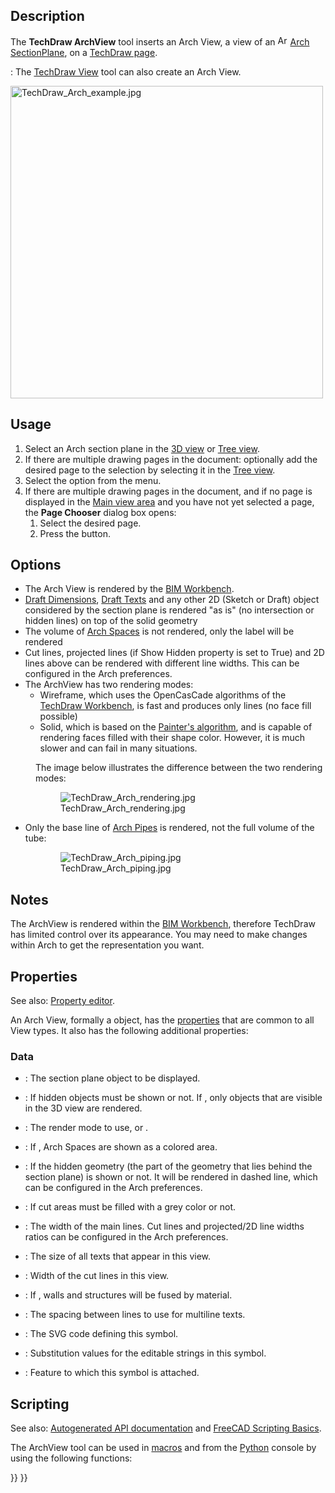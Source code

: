 <languages/>
<translate>

<!--T:22-->
{{Docnav
|[[TechDraw_DraftView|DraftView]]
|[[TechDraw_SpreadsheetView|SpreadsheetView]]
|[[TechDraw_Workbench|TechDraw]]
|IconL=TechDraw_DraftView.svg
|IconR=TechDraw_SpreadsheetView.svg
|IconC=Workbench_TechDraw.svg
}}

<!--T:1-->
{{GuiCommand
|Name=TechDraw ArchView
|MenuLocation=TechDraw → Views From Other Workbenches → Insert BIM Workbench Object
|Workbenches=[[TechDraw_Workbench|TechDraw]], [[BIM_Workbench|BIM]]
|SeeAlso=[[Arch_SectionPlane|Arch SectionPlane]]
}}

==Description== <!--T:2-->

<!--T:15-->
The '''TechDraw ArchView''' tool inserts an Arch View, a view of an [[Image:Arch_SectionPlane.svg|16px]] [[Arch_SectionPlane|Arch SectionPlane]], on a [[TechDraw_PageDefault|TechDraw page]].

<!--T:28-->
{{Version|1.0}}: The [[TechDraw_View|TechDraw View]] tool can also create an Arch View.

</translate>
[[Image:TechDraw Arch example.jpg|500px]]
<translate>

==Usage== <!--T:3-->

<!--T:16-->
# Select an Arch section plane in the [[3D_view|3D view]] or [[Tree_view|Tree view]].
# If there are multiple drawing pages in the document: optionally add the desired page to the selection by selecting it in the [[Tree_view|Tree view]].
# Select the {{MenuCommand|TechDraw → Views From Other Workbenches → [[Image:TechDraw_ArchView.svg|16px]] Insert BIM Workbench Object}} option from the menu.
# If there are multiple drawing pages in the document, and if no page is displayed in the [[Main_view_area|Main view area]] and you have not yet selected a page, the '''Page Chooser''' dialog box opens:
## Select the desired page.
## Press the {{Button|OK}} button.

==Options== <!--T:4-->

<!--T:9-->
* The Arch View is rendered by the [[BIM_Workbench|BIM Workbench]].
* [[Draft_Snap_Dimensions|Draft Dimensions]], [[Draft_Text|Draft Texts]] and any other 2D (Sketch or Draft) object considered by the section plane is rendered "as is" (no intersection or hidden lines) on top of the solid geometry
* The volume of [[Arch_Space|Arch Spaces]] is not rendered, only the label will be rendered
* Cut lines, projected lines (if Show Hidden property is set to True) and 2D lines above can be rendered with different line widths. This can be configured in the Arch preferences.
* The ArchView has two rendering modes:
** Wireframe, which uses the OpenCasCade algorithms of the [[TechDraw_Workbench|TechDraw Workbench]], is fast and produces only lines (no face fill possible)
** Solid, which is based on the [https://en.wikipedia.org/wiki/Painter%27s_algorithm Painter's algorithm], and is capable of rendering faces filled with their shape color. However, it is much slower and can fail in many situations.
: The image below illustrates the difference between the two rendering modes:

</translate>
: [[Image:TechDraw Arch rendering.jpg]]
<translate>

<!--T:11-->
* Only the base line of [[Arch_Pipe|Arch Pipes]] is rendered, not the full volume of the tube:

</translate>
: [[Image:TechDraw Arch piping.jpg]]
<translate>

==Notes== <!--T:27-->

<!--T:17-->
The ArchView is rendered within the [[BIM_Workbench|BIM Workbench]], therefore TechDraw has limited control over its appearance. You may need to make changes within Arch to get the representation you want.

==Properties== <!--T:5-->

<!--T:29-->
See also: [[Property_editor|Property editor]].

<!--T:30-->
An Arch View, formally a {{Incode|TechDraw::DrawViewArch}} object, has the [[TechDraw_View#Properties_Part_View|properties]] that are common to all View types. It also has the following additional properties:

=== Data === <!--T:25-->

<!--T:26-->
{{TitleProperty|Arch view}}

<!--T:13-->
* {{PropertyData|Source|Link}}: The section plane object to be displayed.
* {{PropertyData|All On|Bool}}: If hidden objects must be shown or not. If {{FALSE}}, only objects that are visible in the 3D view are rendered.
* {{PropertyData|Render Mode|Enumeration}}: The render mode to use, {{Value|Solid}} or {{Value|Wireframe}}.
* {{PropertyData|Fill Spaces|Bool}}: If {{TRUE}}, Arch Spaces are shown as a colored area.
* {{PropertyData|Show Hidden|Bool}}: If the hidden geometry (the part of the geometry that lies behind the section plane) is shown or not. It will be rendered in dashed line, which can be configured in the Arch preferences.
* {{PropertyData|Show Fill|Bool}}: If cut areas must be filled with a grey color or not.
* {{PropertyData|Line Width|Float}}: The width of the main lines. Cut lines and projected/2D line widths ratios can be configured in the Arch preferences.
* {{PropertyData|Font Size|Float}}: The size of all texts that appear in this view.
* {{PropertyData|Cut Line Width|Float}}: Width of the cut lines in this view.
* {{PropertyData|Join Arch|Bool}}: If {{TRUE}}, walls and structures will be fused by material.
* {{PropertyData|Line Spacing|Float}}: The spacing between lines to use for multiline texts. {{Version|1.0}}

<!--T:31-->
{{TitleProperty|Drawing view}}

<!--T:32-->
* {{PropertyData|Symbol|String|Hidden}}: The SVG code defining this symbol.
* {{PropertyData|Editable Texts|StringList}}: Substitution values for the editable strings in this symbol.
* {{PropertyData|Owner|Link}}: Feature to which this symbol is attached. {{Version|1.0}}

==Scripting== <!--T:6-->

<!--T:18-->
See also: [https://freecad.github.io/SourceDoc/ Autogenerated API documentation] and [[FreeCAD_Scripting_Basics|FreeCAD Scripting Basics]].

<!--T:19-->
The ArchView tool can be used in [[Macros|macros]] and from the [[Python|Python]] console by using the following functions:

</translate>
{{Code|code=
dv = FreeCAD.ActiveDocument.addObject('TechDraw::DrawViewArch','TestArch')
dv.Source = mySectionPlane
rc = page.addView(dv)
}}
<translate>


<!--T:23-->
{{Docnav
|[[TechDraw_DraftView|DraftView]]
|[[TechDraw_SpreadsheetView|SpreadsheetView]]
|[[TechDraw_Workbench|TechDraw]]
|IconL=TechDraw_DraftView.svg
|IconR=TechDraw_SpreadsheetView.svg
|IconC=Workbench_TechDraw.svg
}}

</translate>
{{TechDraw Tools navi{{#translation:}}}}
{{Userdocnavi{{#translation:}}}}